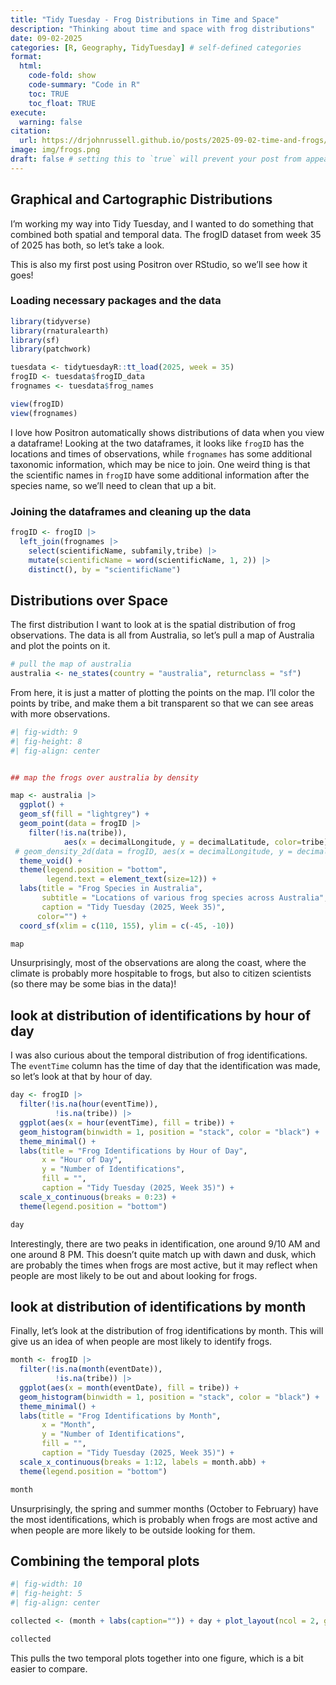 ```yaml
---
title: "Tidy Tuesday - Frog Distributions in Time and Space"
description: "Thinking about time and space with frog distributions"
date: 09-02-2025
categories: [R, Geography, TidyTuesday] # self-defined categories
format:
  html:
    code-fold: show
    code-summary: "Code in R"
    toc: TRUE
    toc_float: TRUE
execute:
  warning: false
citation: 
  url: https://drjohnrussell.github.io/posts/2025-09-02-time-and-frogs/ 
image: img/frogs.png
draft: false # setting this to `true` will prevent your post from appearing on your listing page until you're ready!
---
```


## Graphical and Cartographic Distributions
I'm working my way into Tidy Tuesday, and I wanted to do something that combined both spatial and temporal data. The frogID dataset from week 35 of 2025 has both, so let's take a look.

This is also my first post using Positron over RStudio, so we'll see how it goes!

### Loading necessary packages and the data
```r
library(tidyverse)
library(rnaturalearth)
library(sf)
library(patchwork)

tuesdata <- tidytuesdayR::tt_load(2025, week = 35)
frogID <- tuesdata$frogID_data
frognames <- tuesdata$frog_names

view(frogID)
view(frognames)
```

I love how Positron automatically shows distributions of data when you view a dataframe! Looking at the two dataframes, it looks like `frogID` has the locations and times of observations, while `frognames` has some additional taxonomic information, which may be nice to join. One weird thing is that the scientific names in `frogID` have some additional information after the species name, so we'll need to clean that up a bit.

### Joining the dataframes and cleaning up the data
```r
frogID <- frogID |>
  left_join(frognames |> 
    select(scientificName, subfamily,tribe) |>
    mutate(scientificName = word(scientificName, 1, 2)) |>
    distinct(), by = "scientificName")
```

## Distributions over Space

The first distribution I want to look at is the spatial distribution of frog observations. The data is all from Australia, so let's pull a map of Australia and plot the points on it.

```r
# pull the map of australia
australia <- ne_states(country = "australia", returnclass = "sf")
```

From here, it is just a matter of plotting the points on the map. I'll color the points by tribe, and make them a bit transparent so that we can see areas with more observations.

```r
#| fig-width: 9
#| fig-height: 8
#| fig-align: center


## map the frogs over australia by density

map <- australia |> 
  ggplot() +
  geom_sf(fill = "lightgrey") +
  geom_point(data = frogID |> 
    filter(!is.na(tribe)), 
            aes(x = decimalLongitude, y = decimalLatitude, color=tribe), size = 0.5, alpha = 0.7) +
 # geom_density_2d(data = frogID, aes(x = decimalLongitude, y = decimalLatitude), alpha = 0.6, contour_var = "count") +
  theme_void() +
  theme(legend.position = "bottom",
        legend.text = element_text(size=12)) +
  labs(title = "Frog Species in Australia",
       subtitle = "Locations of various frog species across Australia",
       caption = "Tidy Tuesday (2025, Week 35)",
      color="") +
  coord_sf(xlim = c(110, 155), ylim = c(-45, -10))

map
```

Unsurprisingly, most of the observations are along the coast, where the climate is probably more hospitable to frogs, but also to citizen scientists (so there may be some bias in the data)!

## look at distribution of identifications by hour of day
I was also curious about the temporal distribution of frog identifications. The `eventTime` column has the time of day that the identification was made, so let's look at that by hour of day.

```r
day <- frogID |>
  filter(!is.na(hour(eventTime)), 
          !is.na(tribe)) |>
  ggplot(aes(x = hour(eventTime), fill = tribe)) +
  geom_histogram(binwidth = 1, position = "stack", color = "black") +
  theme_minimal() +
  labs(title = "Frog Identifications by Hour of Day",
       x = "Hour of Day",
       y = "Number of Identifications",
       fill = "",
       caption = "Tidy Tuesday (2025, Week 35)") +
  scale_x_continuous(breaks = 0:23) +
  theme(legend.position = "bottom")

day
```

Interestingly, there are two peaks in identification, one around 9/10 AM and one around 8 PM. This doesn't quite match up with dawn and dusk, which are probably the times when frogs are most active, but it may reflect when people are most likely to be out and about looking for frogs.

## look at distribution of identifications by month
Finally, let's look at the distribution of frog identifications by month. This will give us an idea of when people are most likely to identify frogs.

```r
month <- frogID |>
  filter(!is.na(month(eventDate)), 
          !is.na(tribe)) |>
  ggplot(aes(x = month(eventDate), fill = tribe)) +
  geom_histogram(binwidth = 1, position = "stack", color = "black") +
  theme_minimal() +
  labs(title = "Frog Identifications by Month",
       x = "Month",
       y = "Number of Identifications",
       fill = "",
       caption = "Tidy Tuesday (2025, Week 35)") +
  scale_x_continuous(breaks = 1:12, labels = month.abb) +
  theme(legend.position = "bottom")

month
```

Unsurprisingly, the spring and summer months (October to February) have the most identifications, which is probably when frogs are most active and when people are more likely to be outside looking for them.

## Combining the temporal plots

```r
#| fig-width: 10
#| fig-height: 5
#| fig-align: center

collected <- (month + labs(caption="")) + day + plot_layout(ncol = 2, guides = "collect") & theme(legend.position = "bottom")

collected
```

This pulls the two temporal plots together into one figure, which is a bit easier to compare.
